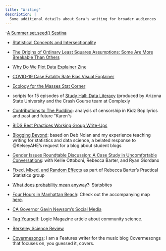 ```yaml
---
title: "Writing"
description: |
  Some additional details about Sara's writing for broader audiences
---
```


-[A Summer set.seed() Sestina](https://mathvoices.ams.org/featurecolumn/2023/08/01/a-summer-set-seed-sestina/) 

- [Statistical Concepts and Intersectionality](https://mathvoices.ams.org/featurecolumn/2022/07/01/statistical-concepts-and-intersectionality/)

- [The Origins of Ordinary Least Squares Assumptions: Some Are More Breakable Than Others](https://mathvoices.ams.org/featurecolumn/2022/03/01/ordinary-least-squares/) 

- [Why Do We Plot Data Explainer Zine](https://hdsr.mitpress.mit.edu/pub/49opxv6v/release/1)

- [COVID-19 Case Fatality Rate Bias Visual Explainer](https://hdsr.mitpress.mit.edu/pub/p6sdle0t/release/1)

- [Ecology for the Masses Stat Corner](https://ecologyforthemasses.com/author/sstoudt/)

- scripts for 15 episodes of [Study Hall: Data Literacy](https://www.youtube.com/playlist?list=PLNrrxHpJhC8m_ifiOWl1hquDmdgvcviOt) (produced by Arizona State University and the Crash Course team at Complexly

- [Contributions to The Pudding](https://pudding.cool/author/sara-stoudt/): analysis of censorship in Kidz Bop lyrics and past and future "Karen"s

- [BIDS Best Practices Working Group Write-Ups](https://stuartgeiger.com/articles/2018-11-11-BIDS-best-practices/)

- [Blogging Beyond](https://stat198-spring18.github.io/blog/2018/04/18/blogging-beyond): based on Deb Nolan and my experience teaching writing for statistics and data science, a belated response to @KelseyAHE’s request for a blog about student blogs

- [Gender Issues Roundtable Discussion: A Case Study in Uncomfortable Conversations](ttps://bids.berkeley.edu/news/gender-issues-roundtable-discussion-case-study-uncomfortable-conversations): with Kellie Ottoboni, Rebecca Barter, and Ryan Giordano

- [Fixed, Mixed, and Random Effects](https://rlbarter.github.io/Practical-Statistics/2017/03/03/fixed-mixed-and-random-effects/) as part of Rebecca Barter's Practical Statistics group

- [What does probability mean anyway?](https://statsbites.wordpress.com/2018/04/20/what-does-probability-mean-anyway/): Statsbites

- [Four Hours in Manhattan Beach](https://www.latimes.com/lifestyle/story/2019-09-12/four-hours-manhattan-beach): Check out the accompanying map [here](https://observablehq.com/@sastoudt/beach-brunching).

- [CA Governor Gavin Newsom's Social Media](https://www.latimes.com/california/story/2020-05-10/california-governor-gavin-newsom-twitter-facebook-instagram-trump)

- [Tag Yourself](https://logicmag.io/nature/tag-yourself/): Logic Magazine article about community science. 

- [Berkeley Science Review](https://berkeleysciencereview.com/author/sara-stoudt)

- [Covermesongs](http://www.covermesongs.com/author/sarastoudt"): I am a Features writer for the music blog Covermesongs that focuses on, you guessed it, covers.


